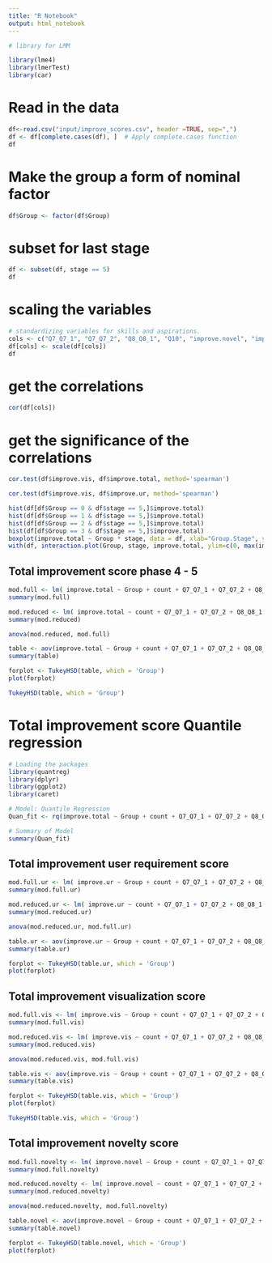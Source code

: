 ```yaml
---
title: "R Notebook"
output: html_notebook
---
```



```r
# library for LMM 

library(lme4)
library(lmerTest)
library(car)
```

# Read in the data 

```r
df<-read.csv("input/improve_scores.csv", header =TRUE, sep=",")
df <- df[complete.cases(df), ]  # Apply complete.cases function
df
```
# Make the group a form of nominal factor

```r
df$Group <- factor(df$Group)
```

# subset for last stage

```r
df <- subset(df, stage == 5)
df
```

# scaling the variables 

```r
# standardizing variables for skills and aspirations. 
cols <- c("Q7_Q7_1", "Q7_Q7_2", "Q8_Q8_1", "Q10", "improve.novel", "improve.ur", "improve.vis", "improve.total", "count")
df[cols] <- scale(df[cols])
df
```

# get the correlations

```r
cor(df[cols])
```
# get the significance of the correlations

```r
cor.test(df$improve.vis, df$improve.total, method='spearman')
```
```r
cor.test(df$improve.vis, df$improve.ur, method='spearman')
```
```r
hist(df[df$Group == 0 & df$stage == 5,]$improve.total)
hist(df[df$Group == 1 & df$stage == 5,]$improve.total)
hist(df[df$Group == 2 & df$stage == 5,]$improve.total)
hist(df[df$Group == 3 & df$stage == 5,]$improve.total)
boxplot(improve.total ~ Group * stage, data = df, xlab="Group.Stage", ylab="improve.total")
with(df, interaction.plot(Group, stage, improve.total, ylim=c(0, max(improve.total)))) # interaction plot
```

## Total improvement score phase 4 - 5

```r
mod.full <- lm( improve.total ~ Group + count + Q7_Q7_1 + Q7_Q7_2 + Q8_Q8_1 +  Q10, data = df)
summary(mod.full)
```
```r
mod.reduced <- lm( improve.total ~ count + Q7_Q7_1 + Q7_Q7_2 + Q8_Q8_1 +  Q10, data = df)
summary(mod.reduced)
```

```r
anova(mod.reduced, mod.full)
```
```r
table <- aov(improve.total ~ Group + count + Q7_Q7_1 + Q7_Q7_2 + Q8_Q8_1 +  Q10, data = df)
summary(table)
```
```r
forplot <- TukeyHSD(table, which = 'Group')
plot(forplot)
```

```r
TukeyHSD(table, which = 'Group')
```

# Total improvement score Quantile regression 

```r

# Loading the packages
library(quantreg)
library(dplyr)
library(ggplot2)
library(caret)

# Model: Quantile Regression
Quan_fit <- rq(improve.total ~ Group + count + Q7_Q7_1 + Q7_Q7_2 + Q8_Q8_1 +  Q10, data = df, tau = 0.25)

# Summary of Model
summary(Quan_fit)
```


## Total improvement user requirement score

```r
mod.full.ur <- lm( improve.ur ~ Group + count + Q7_Q7_1 + Q7_Q7_2 + Q8_Q8_1 +  Q10, data = df)
summary(mod.full.ur)
```

```r
mod.reduced.ur <- lm( improve.ur ~ count + Q7_Q7_1 + Q7_Q7_2 + Q8_Q8_1 +  Q10, data = df)
summary(mod.reduced.ur)
```

```r
anova(mod.reduced.ur, mod.full.ur)
```
```r
table.ur <- aov(improve.ur ~ Group + count + Q7_Q7_1 + Q7_Q7_2 + Q8_Q8_1 +  Q10, data = df)
summary(table.ur)
```
```r
forplot <- TukeyHSD(table.ur, which = 'Group')
plot(forplot)
```
## Total improvement visualization score

```r
mod.full.vis <- lm( improve.vis ~ Group + count + Q7_Q7_1 + Q7_Q7_2 + Q8_Q8_1 +  Q10, data = df)
summary(mod.full.vis)
```
```r
mod.reduced.vis <- lm( improve.vis ~ count + Q7_Q7_1 + Q7_Q7_2 + Q8_Q8_1 +  Q10, data = df)
summary(mod.reduced.vis)
```
```r
anova(mod.reduced.vis, mod.full.vis)
```

```r
table.vis <- aov(improve.vis ~ Group + count + Q7_Q7_1 + Q7_Q7_2 + Q8_Q8_1 +  Q10, data = df)
summary(table.vis)
```
```r
forplot <- TukeyHSD(table.vis, which = 'Group')
plot(forplot)
```
```r
TukeyHSD(table.vis, which = 'Group')
```
## Total improvement novelty score

```r
mod.full.novelty <- lm( improve.novel ~ Group + count + Q7_Q7_1 + Q7_Q7_2 + Q8_Q8_1 +  Q10, data = df)
summary(mod.full.novelty)
```

```r
mod.reduced.novelty <- lm( improve.novel ~ count + Q7_Q7_1 + Q7_Q7_2 + Q8_Q8_1 +  Q10, data = df)
summary(mod.reduced.novelty)
```
```r
anova(mod.reduced.novelty, mod.full.novelty)
```
```r
table.novel <- aov(improve.novel ~ Group + count + Q7_Q7_1 + Q7_Q7_2 + Q8_Q8_1 +  Q10, data = df)
summary(table.novel)
```

```r
forplot <- TukeyHSD(table.novel, which = 'Group')
plot(forplot)
```

